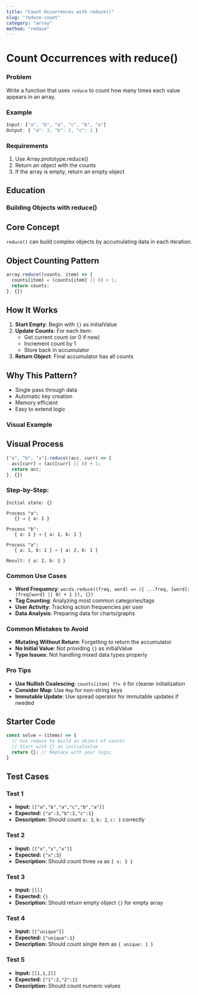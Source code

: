 ```yaml
---
title: "Count Occurrences with reduce()"
slug: "reduce-count"
category: "array"
method: "reduce"
---
```


# Count Occurrences with reduce()

### Problem
Write a function that uses `reduce` to count how many times each value appears in an array.

### Example
```js
Input: ["a", "b", "a", "c", "b", "a"]
Output: { "a": 3, "b": 2, "c": 1 }
```

### Requirements
1. Use Array.prototype.reduce()
2. Return an object with the counts
3. If the array is empty, return an empty object

## Education

### Building Objects with reduce()

## Core Concept
`reduce()` can build complex objects by accumulating data in each iteration.

## Object Counting Pattern
```js
array.reduce((counts, item) => {
  counts[item] = (counts[item] || 0) + 1;
  return counts;
}, {})
```

## How It Works
1. **Start Empty**: Begin with `{}` as initialValue
2. **Update Counts**: For each item:
   - Get current count (or 0 if new)
   - Increment count by 1
   - Store back in accumulator
3. **Return Object**: Final accumulator has all counts

## Why This Pattern?
- Single pass through data
- Automatic key creation
- Memory efficient
- Easy to extend logic

### Visual Example

## Visual Process

```js
["a", "b", "a"].reduce((acc, curr) => {
  acc[curr] = (acc[curr] || 0) + 1;
  return acc;
}, {})
```

### Step-by-Step:
```text
Initial state: {}

Process "a":
   {} → { a: 1 }

Process "b":
   { a: 1 } → { a: 1, b: 1 }

Process "a":
   { a: 1, b: 1 } → { a: 2, b: 1 }

Result: { a: 2, b: 1 }
```


### Common Use Cases

- **Word Frequency**: `words.reduce((freq, word) => ({ ...freq, [word]: (freq[word] || 0) + 1 }), {})`
- **Tag Counting**: Analyzing most common categories/tags
- **User Activity**: Tracking action frequencies per user
- **Data Analysis**: Preparing data for charts/graphs

### Common Mistakes to Avoid

- **Mutating Without Return**: Forgetting to return the accumulator
- **No Initial Value**: Not providing `{}` as initialValue
- **Type Issues**: Not handling mixed data types properly


### Pro Tips

- **Use Nullish Coalescing**: `counts[item] ??= 0` for cleaner initialization
- **Consider Map**: Use `Map` for non-string keys
- **Immutable Update**: Use spread operator for immutable updates if needed


## Starter Code

```javascript
const solve = (items) => {
  // Use reduce to build an object of counts
  // Start with {} as initialValue
  return {}; // Replace with your logic
}
```

## Test Cases

### Test 1

- **Input:** `[["a","b","a","c","b","a"]]`
- **Expected:** `{"a":3,"b":2,"c":1}`
- **Description:** Should count `a: 3`, `b: 2`, `c: 1` correctly

### Test 2

- **Input:** `[["x","x","x"]]`
- **Expected:** `{"x":3}`
- **Description:** Should count three `x`s as `{ x: 3 }`

### Test 3

- **Input:** `[[]]`
- **Expected:** `{}`
- **Description:** Should return empty object `{}` for empty array

### Test 4

- **Input:** `[["unique"]]`
- **Expected:** `{"unique":1}`
- **Description:** Should count single item as `{ unique: 1 }`

### Test 5

- **Input:** `[[1,1,2]]`
- **Expected:** `{"1":2,"2":1}`
- **Description:** Should count numeric values
